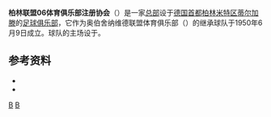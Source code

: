{{Distinguish|柏林联盟足球俱乐部}}
{{Infobox Football club
| clubname      = 柏林联盟<br>SC Union 06 Berlin
| image         = <!-- 檔案不存在 [[File:Unionlogo_mini.jpg|200px]] -->
| fullname      = Sportclub Union 06 Berlin e. V.
| founded       = 1950年6月9日
| ground        = [[邮政体育场|邮政体育场]]
| capacity      = 10,000
| chairman      = 
| manager       = 
| assistant manager = 
| league        = [[柏林高级联赛|柏林高级联赛]]（第5级）
| season        = 2012-13
| position      = 
| pattern_la1=
| pattern_b1 = _whitehorizontal
| pattern_ra1 = 
| pattern_sh1 = 
| leftarm1 = 0000FF
| body1 = 0000FF
| rightarm1 = 0000FF
| shorts1 = 0000FF
| socks1 = 0000FF
| pattern_la2 = 
| pattern_b2 = _bluehorizontal
| pattern_ra2 = 
| leftarm2 = FFFFFF
| body2 = FFFFFF
| rightarm2 = FFFFFF
| shorts2 = FFFFFF
| socks2 = FFFFFF
}}

'''柏林联盟06体育俱乐部注册协会'''（{{lang-de|'''Sportclub Union 06 Berlin e. V.'''}}）是一家[[总部|总部]]设于[[德国|德国]][[首都|首都]][[柏林|柏林]][[米特区|米特区]][[蒂尔加滕|蒂尔加滕]]的[[足球俱乐部|足球俱乐部]]，它作为奥伯舍纳维德联盟体育俱乐部（{{lang|de|SC Union Oberschöneweide}}）的继承球队于1950年6月9日成立。球队的主场设于{{link-de|邮政体育场|Poststadion}}。

== 参考资料 ==
* {{Cite book | author=Jörn Luther, Frank Willmann | title=Und niemals vergessen – Eisern Union! | publisher=BasisDruck Verlag | location=Berlin | year=2000 | ISBN=3-86163-106-7}}
* {{cite book | author=Harald Tragmann, Harald Voß | title=Die Union-Statistik, Ein Club zwischen Ost und West | publisher=Verlag Harald Voß | location=Berlin | year=2007 | ISBN=978-3-935759-13-7}}

[[Category:1950年建立的足球俱樂部|B]]
[[Category:德國足球俱樂部|B]]